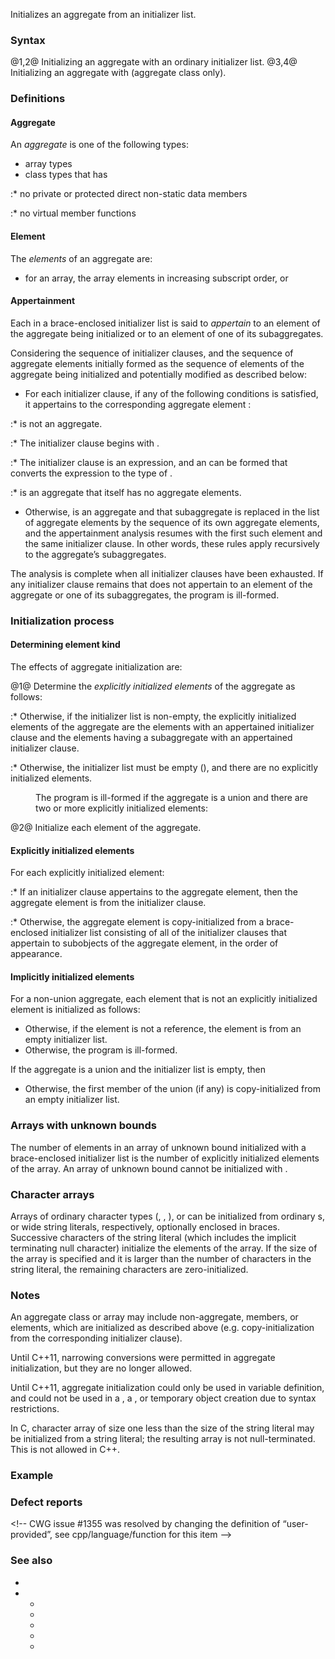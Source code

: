 {{title|Aggregate initialization}}
{{cpp/language/initialization/navbar}}
Initializes an aggregate from an initializer list{{rev inl|since=c++11|. It is a form of {{rlp|list initialization|list-initialization}}&lt;!----&gt;}}.

===Syntax===
{{sdsc begin}}
{{sdsc|num=1|{{spar|T object}}{{nbspt}}{{ttb|1== {}} {{spar|arg1, arg2, ...}} {{ttb|};}}}}
{{sdsc|num=2|{{spar|T object}} {{ttb|{}} {{spar|arg1, arg2, ...}} {{ttb|};}}|notes={{mark since c++11}}}}
{{sdsc|num=3|{{spar|T object}}{{nbspt}}{{ttb|1== { .}}{{spar|des1}}{{nbspt}}{{ttb|1==}}{{nbspt}}{{spar|arg1}} {{ttb|, .}}{{spar|des2}} {{ttb|{}} {{spar|arg2}} {{ttb|}&lt;!-- --&gt;}} {{spar|...}} {{ttb|};}}|notes={{mark since c++20}}}}
{{sdsc|num=4|{{spar|T object}} {{ttb|{ .}}{{spar|des1}}{{nbspt}}{{ttb|1==}}{{nbspt}}{{spar|arg1}} {{ttb|, .}}{{spar|des2}} {{ttb|{}} {{spar|arg2}} {{ttb|}&lt;!-- --&gt;}} {{spar|...}} {{ttb|};}}|notes={{mark since c++20}}}}
{{sdsc end}}

@1,2@ Initializing an aggregate with an ordinary initializer list.
@3,4@ Initializing an aggregate with {{lsd|#Designated initializers}} (aggregate class only).

===Definitions===
====Aggregate====
An ''aggregate'' is one of the following types:
* array types
* class types that has
{{rrev multi
|until1=c++11|rev1=
:* no user-declared constructors
|until2=c++20|rev2=
:* no {{rlp|function#User-provided functions|user-provided}}, {{rlp|using declaration#Inheriting constructors|inherited}}, or {{rlp|explicit}} constructors
|rev3=
:* no user-declared or inherited constructors
}}
:* no private or protected direct non-static data members
{{rrev multi
|until1=c++17|rev1=
:* no {{rlp|derived class|base classes}}
|rev2=
:* no {{rlpsd|derived class#Virtual base classes}}
:* no {{rlp|derived class#Private inheritance|private}} or {{rlp|derived class#Protected inheritance|protected}} direct base classes
}}
:* no virtual member functions
{{rrev|since=c++11|until=c++14|
:* no {{rlp|data members#Member initialization|default member initializers}}
}}

====Element====
The ''elements'' of an aggregate are:
* for an array, the array elements in increasing subscript order, or
{{rev begin}}
{{rev|until=c++17|
* for a class, the non-static data members that are not anonymous {{rlp|bit field|bit-fields}}, in declaration order.
}}
{{rev|since=c++17|
* for a class, the direct base classes in declaration order, followed by the direct non-static data members that are neither anonymous {{rlp|bit field|bit-fields}} nor members of an {{rlp|union#Anonymous unions|anonymous union}}, in declaration order.
}}
{{rev end}}

====Appertainment====
Each {{rlp|initialization|initializer clause}} in a brace-enclosed initializer list is said to ''appertain'' to an element of the aggregate being initialized or to an element of one of its subaggregates.

Considering the sequence of initializer clauses, and the sequence of aggregate elements initially formed as the sequence of elements of the aggregate being initialized and potentially modified as described below:

* For each initializer clause, if any of the following conditions is satisfied, it appertains to the corresponding aggregate element {{c|elem}}:
:* {{c|elem}} is not an aggregate.
:* The initializer clause begins with {{c|{}}.
:* The initializer clause is an expression, and an {{rlp|implicit conversion|implicit conversion sequence}} can be formed that converts the expression to the type of {{c|elem}}.
:* {{c|elem}} is an aggregate that itself has no aggregate elements.

* Otherwise, {{c|elem}} is an aggregate and that subaggregate is replaced in the list of aggregate elements by the sequence of its own aggregate elements, and the appertainment analysis resumes with the first such element and the same initializer clause. In other words, these rules apply recursively to the aggregate’s subaggregates.

The analysis is complete when all initializer clauses have been exhausted. If any initializer clause remains that does not appertain to an element of the aggregate or one of its subaggregates, the program is ill-formed.

{{source|1=
struct S1 { int a, b; };
struct S2 { S1 s, t; };

// Each subaggregate of “x” is appertained to an initializer clause starting with {
S2 x[2] =
{
    // appertains to “x[0]”
    {
        {1, 2}, // appertains to “x[0].s”
        {3, 4}  // appertains to “x[0].t”
    },
    // appertains to “x[1]”
    {
        {5, 6}, // appertains to “x[1].s”
        {7, 8}  // appertains to “x[1].t”
    }
};

// “x” and “y” have the same value (see below)
S2 y[2] = {1, 2, 3, 4, 5, 6, 7, 8};

// The process of the appertainment analysis of “y”:
// 1. Initializes the aggregate element sequence (x[0], x[1]) and
//    the initializer clause sequence (1, 2, 3, 4, 5, 6, 7, 8).
// 2. Starting from the first elements of each sequence,
//    checks whether 1 appertains to x[0]:
//    · x[0] is an aggregate.
//    · 1 does not begin with {.
//    · 1 is an expression, but it cannot be implicitly converted to S2.
//    · x[0] has aggregate elements.
// 3. 0 cannot appertain to x[0], therefore x[0] is replaced by x[0].s and x[0].t,
//    the aggregate element sequence becomes (x[0].s, x[0].t, x[1]).
// 4. Resumes the appertainment check, but 1 cannot appertain to x[0].s either.
// 5. The aggregate element sequence now becomes (x[0].s.a, x[0].s.b, x[0].t, x[1]).
// 6. Resumes the appertainment check again:
//    1 appertains to x[0].s.a, and 2 appertains to x[0].s.b.
// 7. The rest of the appertainment analysis works similarly.

char cv[4] = {'a', 's', 'd', 'f', 0}; // Error: too many initializer clauses
}}

===Initialization process===
====Determining element kind====
The effects of aggregate initialization are:

@1@ Determine the ''explicitly initialized elements'' of the aggregate as follows:

{{rrev|since=c++20|
:* If the initializer list is a [[#Designated initializers|designated initializer list]] (the aggregate can only be of class type), the identifier in each designator shall name a direct non-static data member of the class, and the explicitly initialized elements of the aggregate are the elements that are, or contain, those members.
}}
:* Otherwise, if the initializer list is non-empty, the explicitly initialized elements of the aggregate are the elements with an appertained initializer clause and the elements having a subaggregate with an appertained initializer clause.
:* Otherwise, the initializer list must be empty ({{c|{}&lt;!----&gt;}}), and there are no explicitly initialized elements.

:The program is ill-formed if the aggregate is a union and there are two or more explicitly initialized elements:

{{source|1=
union u { int a; const char* b; };

u a = {1};                   // OK: explicitly initializes member `a`
u b = {0, "asdf"};           // error: explicitly initializes two members
u c = {"asdf"};              // error: int cannot be initialized by "asdf"

// C++20 designated initializer lists
u d = {.b = "asdf"};         // OK: can explicitly initialize a non-initial member
u e = {.a = 1, .b = "asdf"}; // error: explicitly initializes two members
}}

@2@ Initialize each element of the aggregate{{rev inl|since=c++11| in the element order. That is, all value computations and side effects associated with a given element are {{rlp|eval order|sequenced before}} those of any element that follows it in order}}.

====Explicitly initialized elements====
For each explicitly initialized element:
{{rrev|since=c++20|
* If the element is an anonymous union member and the initializer list is a [[#Designated initializers|designated initializer list]], the element is initialized by the designated initializer list {{c|{D}&lt;!-- --&gt;}}, where {{tt|D}} is the designated initializer clause naming a member of the anonymous union member. There shall be only one such designated initializer clause.

{{source|1=
struct C
{
    union
    {
        int a;
        const char* p;
    };
    
    int x;
} c = {.a = 1, .x = 3}; // initializes c.a with 1 and c.x with 3
}}

* Otherwise, if the initializer list is a designated initializer list, the element is initialized with the initializer of the corresponding designated initializer clause.
:* If that initializer is of {{rlp|initialization|syntax {{v|1}}}}, and a narrowing conversion is required to convert the expression, the program is ill-formed.
}}


{{rev begin}}
{{rev|until=c++20|
* The initializer list is a brace-enclosed initializer list:
}}
{{rev|since=c++20|
* Otherwise, the initializer list is a non-designated brace-enclosed initializer list:
}}
{{rev end}}

:* If an initializer clause appertains to the aggregate element, then the aggregate element is {{rlp|copy initialization|copy-initialized}} from the initializer clause.
:* Otherwise, the aggregate element is copy-initialized from a brace-enclosed initializer list consisting of all of the initializer clauses that appertain to subobjects of the aggregate element, in the order of appearance.

{{source|1=
struct A
{
    int x;
    
    struct B
    {
        int i;
        int j;
    } b;
} a = {1, {2, 3}&lt;!----&gt;}; // initializes a.x with 1, a.b.i with 2, a.b.j with 3

struct base1 { int b1, b2 = 42; };

struct base2
{
    base2()
    {
        b3 = 42;
    }
    
    int b3;
};

struct derived : base1, base2
{
    int d;
};

derived d1{&lt;!----&gt;{1, 2}, {}, 4}; // initializes d1.b1 with 1, d1.b2 with 2,
                           //             d1.b3 with 42, d1.d with 4
derived d2{&lt;!----&gt;{}, {}, 4};     // initializes d2.b1 with 0, d2.b2 with 42,
                           //             d2.b3 with 42, d2.d with 4
}}

====Implicitly initialized elements====
For a non-union aggregate, each element that is not an explicitly initialized element is initialized as follows:
{{rrev|since=c++11|
* If the element has a {{rlp|data members#Member initialization|default member initializer}}, the element is initialized from that initializer.
}}
* Otherwise, if the element is not a reference, the element is {{rlp|copy initialization|copy-initialized}} from an empty initializer list.
* Otherwise, the program is ill-formed.

{{source|1=
struct S
{
    int a;
    const char* b;
    int c;
    int d = b[a];
};

// initializes ss.a with 1,
//             ss.b with "asdf",
//             ss.c with the value of an expression of the form int{} (that is, 0),
//         and ss.d with the value of ss.b[ss.a] (that is, 's')
S ss = {1, "asdf"};
}}

If the aggregate is a union and the initializer list is empty, then
{{rrev|since=c++11|
* If any variant member has a default member initializer, that member is initialized from its default member initializer.
}}
* Otherwise, the first member of the union (if any) is copy-initialized from an empty initializer list.

===Arrays with unknown bounds===
The number of elements in an array of unknown bound initialized with a brace-enclosed initializer list is the number of explicitly initialized elements of the array. An array of unknown bound cannot be initialized with {{c|{}&lt;!----&gt;}}.

{{source|1=
int x[] = {1, 3, 5}; // x has 3 elements

struct Y { int i, j, k; };

Y y[] = {1, 2, 3, 4, 5, 6}; // y has only 2 elements:
                            // 1, 2 and 3 appertain to y[0],
                            // 4, 5 and 6 appertain to y[1]

int z[] = {} // Error: cannot declare an array without any element
}}

{{rrev|since=c++20|
===Designated initializers===
The syntax forms {{v|3,4}} are known as designated initializers: each {{spar|designator}} must name a direct non-static data member of T, and all {{spar|designator}}{{sep}}s used in the expression must appear in the same order as the data members of T.
{{source|1=
struct A { int x; int y; int z; };

A a{.y = 2, .x = 1}; // error; designator order does not match declaration order
A b{.x = 1, .z = 2}; // ok, b.y initialized to 0
}}

Each direct non-static data member named by the designated initializer is initialized from the corresponding brace-or-equals initializer that follows the designator. Narrowing conversions are prohibited.

Designated initializer can be used to initialize a {{rlp|union}} into the state other than the first. Only one initializer may be provided for a union.
{{source|1=
union u { int a; const char* b; };

u f = {.b = "asdf"};         // OK, active member of the union is b
u g = {.a = 1, .b = "asdf"}; // Error, only one initializer may be provided
}}

For a non-union aggregate, elements for which a designated initializer is not provided are initialized the same as described above for when the number of initializer clauses is less than the number of members (default member initializers where provided, empty list-initialization otherwise):
{{source|1=
struct A
{
    string str;
    int n = 42;
    int m = -1;
};

A{.m = 21} // Initializes str with {}, which calls the default constructor
           // then initializes n with = 42
           // then initializes m with = 21
}}

If the aggregate that is initialized with a designated initializer clause has an anonymous union member, the corresponding designated initializer must name one of the members of that anonymous union.

Note: out-of-order designated initialization, nested designated initialization, mixing of designated initializers and regular initializers, and designated initialization of arrays are all supported in the [[c/language/struct initialization|C programming language]], but are not allowed in C++.
{{source|1=
struct A { int x, y; };
struct B { struct A a; };

struct A a = {.y = 1, .x = 2}; // valid C, invalid C++ (out of order)
int arr[3] = {[1] = 5};        // valid C, invalid C++ (array)
struct B b = {.a.x = 0};       // valid C, invalid C++ (nested)
struct A a = {.x = 1, 2};      // valid C, invalid C++ (mixed)
}}
}}

===Character arrays===
Arrays of ordinary character types ({{c/core|char}}, {{c/core|signed char}}, {{c/core|unsigned char}}){{rev inl|since=c++20|, {{c/core|char8_t}}}}{{rev inl|since=c++11|, {{c/core|char16_t}}, {{c/core|char32_t}}}}, or {{c/core|wchar_t}} can be initialized from ordinary {{rlp|string literal}}s{{rev inl|since=c++20|, UTF-8 string literals}}{{rev inl|since=c++11|, UTF-16 string literals, UTF-32 string literals}}, or wide string literals, respectively, optionally enclosed in braces{{rev inl|since=c++20&lt;!-- P2513R4 --&gt;|. Additionally, an array of {{c/core|char}} or {{c/core|unsigned char}} may be initialized by a UTF-8 string literal, optionally enclosed in braces}}. Successive characters of the string literal (which includes the implicit terminating null character) initialize the elements of the array{{rev inl|since=c++20|, with an {{rlp|implicit conversion#Integral conversions|integral conversion}} if necessary for the source and destination value}}. If the size of the array is specified and it is larger than the number of characters in the string literal, the remaining characters are zero-initialized.

{{source|1=
char a[] = "abc";
// equivalent to char a[4] = {'a', 'b', 'c', '\0'};

//  unsigned char b[3] = "abc"; // Error: initializer string too long
unsigned char b[5]{"abc"};
// equivalent to unsigned char b[5] = {'a', 'b', 'c', '\0', '\0'};

wchar_t c[] = {L"кошка"}; // optional braces
// equivalent to wchar_t c[6] = {L'к', L'о', L'ш', L'к', L'а', L'\0'};
}}

===Notes===
An aggregate class or array may include non-aggregate{{rev inl|since=c++17| public bases}}, members, or elements, which are initialized as described above (e.g. copy-initialization from the corresponding initializer clause).

Until C++11, narrowing conversions were permitted in aggregate initialization, but they are no longer allowed.

Until C++11, aggregate initialization could only be used in variable definition, and could not be used in a {{rlp|constructor|constructor initializer list}}, a {{rlp|new|new-expression}}, or temporary object creation due to syntax restrictions.

In C, character array of size one less than the size of the string literal may be initialized from a string literal; the resulting array is not null-terminated. This is not allowed in C++.
{{ftm begin|core=1|sort=1}}
{{ftm|__cpp_aggregate_bases|value=201603L|std=C++17|Aggregate classes with base classes}}
{{ftm|__cpp_aggregate_nsdmi|value=201304L|std=C++14|Aggregate classes with default member initializers}}
{{ftm|__cpp_aggregate_paren_init|value=201902L|std=C++20|Aggregate initialization in the form of {{rlp|direct initialization}}}}
{{ftm|__cpp_char8_t|value=202207L|std=C++23|dr=20|{{c/core|char8_t}} compatibility and portability fix ([[#Character arrays|allow initialization of ({{c/core|unsigned char}} arrays]] from {{rlp|string literal|UTF-8 string literals}})}}
{{ftm|__cpp_designated_initializers|value=201707L|std=C++20|{{ls|#Designated initializers}}}}
{{ftm end}}

===Example===
{{example
|code=
#include &lt;array&gt;
#include &lt;cstdio&gt;
#include &lt;string&gt;

struct S
{
    int x;
    
    struct Foo
    {
        int i;
        int j;
        int a[3];
    } b;
};

int main()
{
    S s1 = {1, {2, 3, {4, 5, 6}&lt;!----&gt;}&lt;!----&gt;};
    S s2 = {1, 2, 3, 4, 5, 6}; // same, but with brace elision
    S s3{1, {2, 3, {4, 5, 6}&lt;!----&gt;}&lt;!----&gt;}; // same, using direct-list-initialization syntax
    S s4{1, 2, 3, 4, 5, 6}; // error until CWG 1270:
                            // brace elision only allowed with equals sign

    int ar[] = {1, 2, 3}; // ar is int[3]
//  char cr[3] = {'a', 'b', 'c', 'd'}; // too many initializer clauses
    char cr[3] = {'a'}; // array initialized as {'a', '\0', '\0'}

    int ar2d1[2][2] = {{1, 2}, {3, 4}}; // fully-braced 2D array: {1, 2}
                                        //                        {3, 4}
    int ar2d2[2][2] = {1, 2, 3, 4}; // brace elision: {1, 2}
                                    //                {3, 4}
    int ar2d3[2][2] = {{1}, {2}};   // only first column: {1, 0}
                                    //                    {2, 0}

    std::array&lt;int, 3&gt; std_ar2{&lt;!----&gt;{1, 2, 3}&lt;!----&gt;};  // std::array is an aggregate
    std::array&lt;int, 3&gt; std_ar1 = {1, 2, 3}; // brace-elision okay

//  int ai[] = {1, 2.0}; // narrowing conversion from double to int:
                         // error in C++11, okay in C++03

    std::string ars[] = {std::string("one"), // copy-initialization
                         "two",              // conversion, then copy-initialization
                         {'t', 'h', 'r', 'e', 'e'}&lt;!----&gt;}; // list-initialization
    union U
    {
        int a;
        const char* b;
    };
    U u1 = {1};         // OK, first member of the union
//  U u2 = {0, "asdf"}; // error: too many initializers for union
//  U u3 = {"asdf"};    // error: invalid conversion to int

    [](...) { std::puts("Garbage collecting unused variables... Done."); }
    (
        s1, s2, s3, s4, ar, cr, ar2d1, ar2d2, ar2d3, std_ar2, std_ar1, u1
    );
}

// aggregate
struct base1 { int b1, b2 = 42; };

// non-aggregate
struct base2
{
    base2() : b3(42) {}
    
    int b3;
};

// aggregate in C++17
struct derived : base1, base2 { int d; };

derived d1{&lt;!----&gt;{1, 2}, {}, 4}; // d1.b1 = 1, d1.b2 = 2,  d1.b3 = 42, d1.d = 4
derived d2{&lt;!----&gt;{}, {}, 4};     // d2.b1 = 0, d2.b2 = 42, d2.b3 = 42, d2.d = 4
|output=
Garbage collecting unused variables... Done.
}}

===Defect reports===
{{dr list begin}}
{{dr list item|wg=cwg|dr=413|std=C++98|before=anonymous bit-fields were initialized in aggregate initialization|after=they are ignored}}
{{dr list item|wg=cwg|dr=737|std=C++98|before=when a character array is initialized with a string literal&lt;br&gt;having fewer characters than the array size, the character&lt;br&gt;elements after the trailing {{c|'\0'}} was uninitialized|after=they are&lt;br&gt;zero-initialized}}
{{dr list item|wg=cwg|dr=1270|std=C++11|before=brace elision was only allowed to be used in copy-list-initialization|after=allowed elsewhere}}
&lt;!-- CWG issue #1355 was resolved by changing the definition of “user-provided”, see cpp/language/function for this item --&gt;
{{dr list item|wg=cwg|dr=1518|std=C++11|before=a class that declares  an explicit default constructor or&lt;br&gt;has inherited constructors should could be an aggregate|after=it is not an&lt;br&gt;aggregate}}
{{dr list item|wg=cwg|dr=1622|std=C++98|before=a union could not be initialized with {{c|{}&lt;!-- --&gt;}}|after=allowed}}
{{dr list item|wg=cwg|dr=2149|paper=P3106R1|std=C++98|before=it was unclear whether brace elision is&lt;br&gt;applicable during array size deduction|after=applicable}}
{{dr list item|wg=cwg|dr=2272|std=C++98|before=a non-static reference member that is not explicitly&lt;br&gt;initialized was copy-initialized from an empty initializer list|after=the program is ill-&lt;br&gt;formed in this case}}
{{dr list item|wg=cwg|dr=2610|std=C++17|before=aggregate types could not have private or protected indirect base classes|after=allowed}}
{{dr list item|wg=cwg|dr=2619|std=C++20|before=the kind of the initialization from designated initializers was unclear|after=it depends on the&lt;br&gt;kind of the initializer}}
{{dr list item|paper=P2513R4|std=C++20|before=a UTF-8 string literal could not initialize an array of {{c/core|char}}&lt;br&gt;or {{c/core|unsigned char}}, which was incompatible with C or C++17|after=such initialization&lt;br&gt;is valid}}
{{dr list end}}

===See also===
* {{rlp|copy elision}}
* {{rlp|initialization}}
** {{rlp|constant initialization}}
** {{rlp|list initialization}}
** {{rlp|reference initialization}}
** {{rlp|value initialization}}
** {{rlp|zero initialization}}
{{dsc begin}}
{{dsc see c|c/language/struct initialization|Struct and union initialization|nomono=true }}
{{dsc end}}

{{langlinks|de|es|fr|it|ja|pt|ru|zh}}